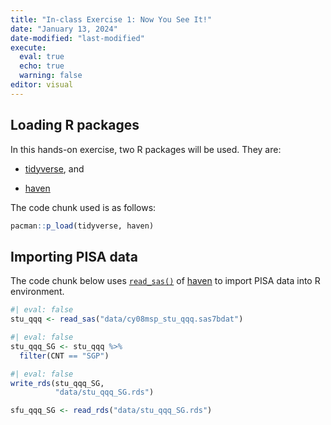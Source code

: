 ```yaml
---
title: "In-class Exercise 1: Now You See It!"
date: "January 13, 2024"
date-modified: "last-modified"
execute:
  eval: true
  echo: true
  warning: false
editor: visual
---
```


## Loading R packages

In this hands-on exercise, two R packages will be used. They are:

-   [tidyverse](https://www.tidyverse.org/), and

-   [haven](https://haven.tidyverse.org/)

The code chunk used is as follows:

```r
pacman::p_load(tidyverse, haven)
```

## Importing PISA data

The code chunk below uses [`read_sas()`](https://haven.tidyverse.org/reference/read_sas.html) of [haven](https://haven.tidyverse.org/) to import PISA data into R environment.

```r
#| eval: false
stu_qqq <- read_sas("data/cy08msp_stu_qqq.sas7bdat")
```

```r
#| eval: false
stu_qqq_SG <- stu_qqq %>%
  filter(CNT == "SGP") 
```

```r
#| eval: false
write_rds(stu_qqq_SG,
          "data/stu_qqq_SG.rds")
```


```r
sfu_qqq_SG <- read_rds("data/stu_qqq_SG.rds")
```